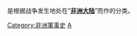 '''{{PAGENAME}}'''是根据战争发生地处在“'''[[非洲|非洲大陆]]'''”而作的分类。

[[Category:非洲軍事史|Category:非洲軍事史]]
[[Category:各大洲战争|A]]